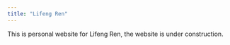 ```yaml
---
title: "Lifeng Ren"
---
```


This is personal website for Lifeng Ren, the website is under construction. 
